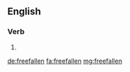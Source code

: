 {{also|free-fallen}}
==English==

===Verb===
{{head|en|verb form}}

# {{en-past of|freefall}}

[[de:freefallen]]
[[fa:freefallen]]
[[mg:freefallen]]